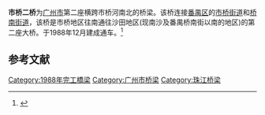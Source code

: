 {{Infobox_Bridge|bridge_name=市桥二桥|native_name=|image=Shiqiao 2nd Bridge, Panyu, Guangzhou 2012.jpg|image_size=|caption=市桥二桥(2012年)|official_name=|carries={{中国省道名|111|P=广东|111省道(番禺大道北)}}|crosses=[[珠江|珠江]][[市桥河道|市桥河道]]|locale={{CHN}}[[广东省|广东省]][[广州市|广州市]]|maint=|id=|design=|mainspan=|length=|width=|height=|load=|clearance=|below=|aadtraffic=|traffic=|designed_by=|begin=|complete=|open=1988年12月|closed=|destruction=|toll=免费|also_known_as=|map_cue=|map_image=|map_text=|map_width=|coordinates=|lat=|long=|extra=|other_name=(市桥)二桥}}

'''市桥二桥'''为[[广州市|广州市]]第二座横跨市桥河南北的桥梁。该桥连接[[番禺区|番禺区]]的[[市桥街道|市桥街道]]和[[桥南街道_(广州市)|桥南街道]]，该桥是市桥地区往南通往沙田地区(现南沙及番禺桥南街以南的地区)的第二座大桥。于1988年12月建成通车。<ref>{{Cite web|url=http://pyrb.dayoo.com/html/2008-11/28/content_392275.htm|title=番禺日报 - 2008年11月28日 - T33:成就·百业创辉煌版 - 如今：东西南北中 线线都相通|accessdate=2016-09-18|last=Group|first=Guangzhou Interactive Information Network Company, Guangzhou Daily Press|work=pyrb.dayoo.com|deadurl=yes|archiveurl=https://web.archive.org/web/20161011175555/http://pyrb.dayoo.com/html/2008-11/28/content_392275.htm|archivedate=2016年10月11日}}</ref>
==参考文献==
{{reflist}}
{{广州桥隧}}
[[Category:1988年完工橋梁|Category:1988年完工橋梁]]
[[Category:广州市桥梁|Category:广州市桥梁]]
[[Category:珠江桥梁|Category:珠江桥梁]]